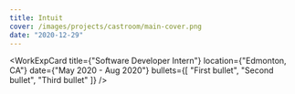 ```yaml
---
title: Intuit
cover: /images/projects/castroom/main-cover.png
date: "2020-12-29"
--- 
```


<WorkExpCard 
    title={"Software Developer Intern"}
    location={"Edmonton, CA"}
    date={"May 2020 - Aug 2020"}
    bullets={[
        "First bullet",
        "Second bullet",
        "Third bullet"
    ]}
/>



